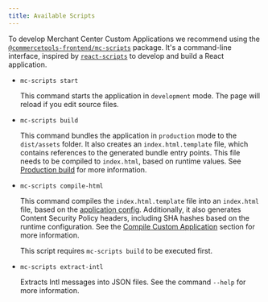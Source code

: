 ```yaml
---
title: Available Scripts
---
```


To develop Merchant Center Custom Applications we recommend using the [`@commercetools-frontend/mc-scripts`](https://www.npmjs.com/package/@commercetools-frontend/mc-scripts) package.
It's a command-line interface, inspired by [`react-scripts`](https://www.npmjs.com/package/react-scripts) to develop and build a React application.

- `mc-scripts start`

  This command starts the application in `development` mode. The page will reload if you edit source files.

- `mc-scripts build`

  This command bundles the application in `production` mode to the `dist/assets` folder.
  It also creates an `index.html.template` file, which contains references to the generated bundle entry points. This file needs to be compiled to `index.html`, based on runtime values. See [Production build](/deployment/production-build) for more information.

- `mc-scripts compile-html`

  This command compiles the `index.html.template` file into an `index.html` file, based on the [application config](/development/application-config). Additionally, it also generates Content Security Policy headers, including SHA hashes based on the runtime configuration. See the [Compile Custom Application](/deployment/compile-custom-application) section for more information.

  <Info>

  This script requires `mc-scripts build` to be executed first.

  </Info>

* `mc-scripts extract-intl`

  Extracts Intl messages into JSON files. See the command `--help` for more information.
